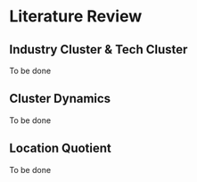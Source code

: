 # Literature Review {#lit_review}

## Industry Cluster & Tech Cluster
To be done

## Cluster Dynamics
To be done

## Location Quotient
To be done




